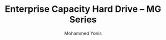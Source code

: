 ---
id: 3
title: "Enterprise Capacity Hard Drive – MG Series"
desc: "Enterprise Capacity Hard Drive – MG Series"
img: "/src/assets/toshiba/MG_Gallery_Images_01.png"
images:
  - "/src/assets/toshiba/toshiba-internal-hard-drive-AL.png"
  - "/src/assets/toshiba/MG_Gallery_Images_01.png"
alt: "Enterprise Capacity Hard Drive – MG Series"
author: "Mohammed Yonis"
reviewBody: "best service and support"
ratingValue: 5

features:
   - "24/7 operation reliability"
   - "Available in capacities up to 24TB"
   - "7200 rpm with up to 1024MB buffer"
   - "Integrated RV sensors for vibration control"
   - "Dynamic Cache Technology for optimized performance"
   - "Persistent Write Cache technology for data protection"
   - "Up to 550TB per year workload rating"
   - "SATA 6 Gbit/s or SAS 12 Gbit/s interface options"
   - "5-year warranty"
   - "Helium-sealed design for higher capacities (12TB+)"
   - "Flux Control MAMR technology for enhanced storage density"
   - "Flexible Format technology (512e or 4Kn sector formats)"
   - "Supports up to 64 high-resolution surveillance cameras"
   - "High endurance design for harsh environments"
   - "Compatible with DVR, NVR and video management systems"
   - "3-year warranty"
   - "Designed for 24/7 surveillance applications"
publishedTime: "2025-03-07"
modifiedTime: "2025-03-07"
---